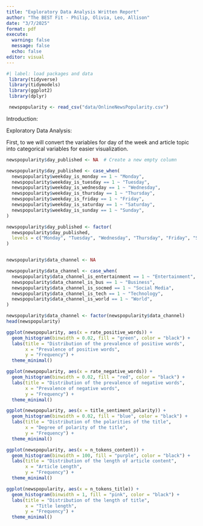 ```yaml
---
title: "Exploratory Data Analysis Written Report"
author: "The BEST Fit - Philip, Olivia, Leo, Allison"
date: "3/7/2025"
format: pdf
execute: 
  warning: false
  message: false
  echo: false
editor: visual
---
```


```r
#| label: load packages and data
 library(tidyverse)
 library(tidymodels)
 library(ggplot2)
 library(dplyr)

 newspopularity <- read_csv("data/OnlineNewsPopularity.csv")
```

Introduction:

Exploratory Data Analysis:

First, to we will convert the variables for day of the week and article topic into categorical variables for easier visualization.

```r
newspopularity$day_published <- NA  # Create a new empty column

newspopularity$day_published <- case_when(
  newspopularity$weekday_is_monday == 1 ~ "Monday",
  newspopularity$weekday_is_tuesday == 1 ~ "Tuesday",
  newspopularity$weekday_is_wednesday == 1 ~ "Wednesday",
  newspopularity$weekday_is_thursday == 1 ~ "Thursday",
  newspopularity$weekday_is_friday == 1 ~ "Friday",
  newspopularity$weekday_is_saturday == 1 ~ "Saturday",
  newspopularity$weekday_is_sunday == 1 ~ "Sunday",
)

newspopularity$day_published <- factor(
  newspopularity$day_published,
  levels = c("Monday", "Tuesday", "Wednesday", "Thursday", "Friday", "Saturday", "Sunday")
)


newspopularity$data_channel <- NA

newspopularity$data_channel <- case_when(
  newspopularity$data_channel_is_entertainment == 1 ~ "Entertainment",
  newspopularity$data_channel_is_bus == 1 ~ "Business",
  newspopularity$data_channel_is_socmed == 1 ~ "Social Media",
  newspopularity$data_channel_is_tech == 1 ~ "Technology",
  newspopularity$data_channel_is_world == 1 ~ "World",
)

newspopularity$data_channel <- factor(newspopularity$data_channel)
head(newspopularity)
```

```r
ggplot(newspopularity, aes(x = rate_positive_words)) +
  geom_histogram(binwidth = 0.02, fill = "green", color = "black") +
  labs(title = "Distribution of the prevalence of positive words",
       x = "Prevalence of positive words",
       y = "Frequency") + 
  theme_minimal()
```

```r
ggplot(newspopularity, aes(x = rate_negative_words)) +
  geom_histogram(binwidth = 0.02, fill = "red", color = "black") +
  labs(title = "Distribution of the prevalence of negative words",
       x = "Prevalence of negative words",
       y = "Frequency") + 
  theme_minimal()
```

```r
ggplot(newspopularity, aes(x = title_sentiment_polarity)) +
  geom_histogram(binwidth = 0.02, fill = "blue", color = "black") +
  labs(title = "Distribution of the polarities of the title",
       x = "Degree of polarity of the title",
       y = "Frequency") + 
  theme_minimal()
```

```r
ggplot(newspopularity, aes(x = n_tokens_content)) +
  geom_histogram(binwidth = 100, fill = "purple", color = "black") +
  labs(title = "Distribution of the length of article content",
       x = "Article Length",
       y = "Frequency") + 
  theme_minimal()
```

```r
ggplot(newspopularity, aes(x = n_tokens_title)) +
  geom_histogram(binwidth = 1, fill = "pink", color = "black") +
  labs(title = "Distribution of the length of title",
       x = "Title length",
       y = "Frequency") + 
  theme_minimal()
```
